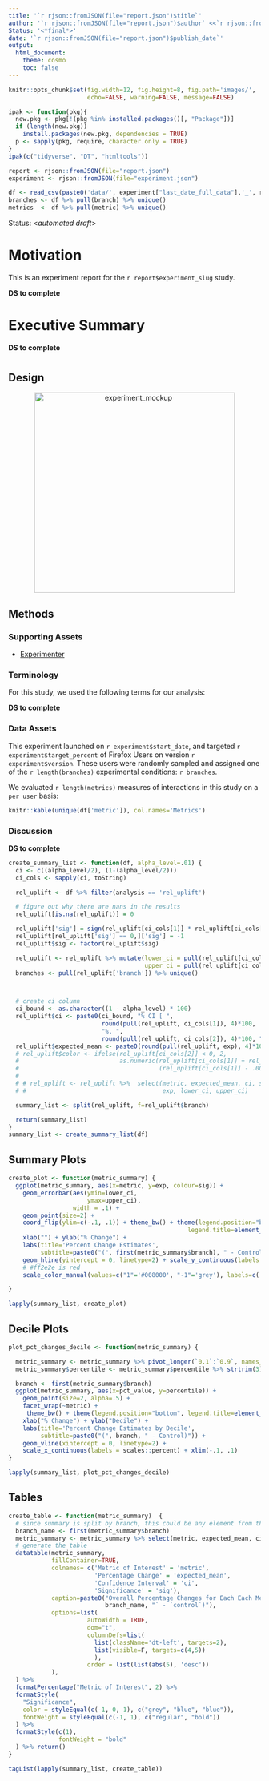 ```yaml
---
title: '`r rjson::fromJSON(file="report.json")$title`'
author: '`r rjson::fromJSON(file="report.json")$author` <<`r rjson::fromJSON(file="report.json")$email`>>'
Status: '<*final*>'
date: '`r rjson::fromJSON(file="report.json")$publish_date`'
output:
  html_document:
    theme: cosmo
    toc: false
---
```

```r
knitr::opts_chunk$set(fig.width=12, fig.height=8, fig.path='images/',
                      echo=FALSE, warning=FALSE, message=FALSE)
```

```r
ipak <- function(pkg){
  new.pkg <- pkg[!(pkg %in% installed.packages()[, "Package"])]
  if (length(new.pkg))
    install.packages(new.pkg, dependencies = TRUE)
  p <- sapply(pkg, require, character.only = TRUE)
}
ipak(c("tidyverse", "DT", "htmltools"))
```

```r
report <- rjson::fromJSON(file="report.json")
experiment <- rjson::fromJSON(file="experiment.json")
```

```r
df <- read_csv(paste0('data/', experiment["last_date_full_data"],'_', report['experiment_slug'], '.csv'))
branches <- df %>% pull(branch) %>% unique()
metrics  <- df %>% pull(metric) %>% unique()
```

Status: <*automated draft*>

# Motivation
This is an experiment report for the ``r report$experiment_slug`` study.

__DS to complete__

# Executive Summary

__DS to complete__


# {.tabset}

## Design
<p align="center"><img src=design.png width=400px alt='experiment_mockup'></p>


## Methods
### Supporting Assets
- [Experimenter](`r paste0('https://experimenter.services.mozilla.com/experiments/', experiment['experimenter_name'])`)

### Terminology

For this study, we used the following terms for our analysis:

__DS to complete__

### Data Assets
This experiment launched on `r experiment$start_date`, and targeted `r experiment$target_percent` of Firefox Users on version `r experiment$version`. These users were randomly sampled and assigned one of the `r length(branches)` experimental conditions: `r branches`.

We evaluated `r length(metrics)` measures of interactions in this study on a `per user` basis:

```r
knitr::kable(unique(df['metric']), col.names='Metrics')
```

### Discussion

__DS to complete__


```r
create_summary_list <- function(df, alpha_level=.01) {
  ci <- c((alpha_level/2), (1-(alpha_level/2)))
  ci_cols <- sapply(ci, toString)

  rel_uplift <- df %>% filter(analysis == 'rel_uplift')

  # figure out why there are nans in the results
  rel_uplift[is.na(rel_uplift)] = 0

  rel_uplift['sig'] = sign(rel_uplift[ci_cols[1]] * rel_uplift[ci_cols[2]])
  rel_uplift[rel_uplift['sig'] == 0,]['sig'] = -1
  rel_uplift$sig <- factor(rel_uplift$sig)

  rel_uplift <- rel_uplift %>% mutate(lower_ci = pull(rel_uplift[ci_cols[1]]),
                                      upper_ci = pull(rel_uplift[ci_cols[2]]))
  branches <- pull(rel_uplift['branch']) %>% unique()



  # create ci column
  ci_bound <- as.character((1 - alpha_level) * 100)
  rel_uplift$ci <- paste0(ci_bound, "% CI [ ",
                          round(pull(rel_uplift, ci_cols[1]), 4)*100,
                          "%, ",
                          round(pull(rel_uplift, ci_cols[2]), 4)*100, "% ]")
  rel_uplift$expected_mean <- paste0(round(pull(rel_uplift, exp), 4)*100, "%")
  # rel_uplift$color <- ifelse(rel_uplift[ci_cols[2]] < 0, 2,
  #                            as.numeric(rel_uplift[ci_cols[1]] + rel_uplift[ci_cols[2]] > rel_uplift[ci_cols[1]] &
  #                                       (rel_uplift[ci_cols[1]] - .00001) < 0))
  #
  # # rel_uplift <- rel_uplift %>%  select(metric, expected_mean, ci, sig, branch,
  # #                                      exp, lower_ci, upper_ci)

  summary_list <- split(rel_uplift, f=rel_uplift$branch)

  return(summary_list)
}
summary_list <- create_summary_list(df)
```
## Summary Plots
```r
create_plot <- function(metric_summary) {
  ggplot(metric_summary, aes(x=metric, y=exp, colour=sig)) +
    geom_errorbar(aes(ymin=lower_ci,
                      ymax=upper_ci),
                  width = .1) +
    geom_point(size=2) +
    coord_flip(ylim=c(-.1, .1)) + theme_bw() + theme(legend.position="bottom",
                                                  legend.title=element_blank()) +
    xlab("") + ylab("% Change") +
    labs(title='Percent Change Estimates',
         subtitle=paste0("(", first(metric_summary$branch), " - Control), with 99% CIs")) +
    geom_hline(yintercept = 0, linetype=2) + scale_y_continuous(labels = function(x) paste0(x*100, "%")) +
    # #ff2e2e is red
    scale_color_manual(values=c("1"='#008000', "-1"='grey'), labels=c('1'="Reliable Change", '-1'="No Reliable Change"))

}
```

```r
lapply(summary_list, create_plot)
```

## Decile Plots
```r
plot_pct_changes_decile <- function(metric_summary) {

  metric_summary <- metric_summary %>% pivot_longer(`0.1`:`0.9`, names_to='percentile', values_to='pct_value')
  metric_summary$percentile <- metric_summary$percentile %>% strtrim(3) %>% as.numeric()

  branch <- first(metric_summary$branch)
  ggplot(metric_summary, aes(x=pct_value, y=percentile)) +
    geom_point(size=2, alpha=.5) +
    facet_wrap(~metric) +
     theme_bw() + theme(legend.position="bottom", legend.title=element_blank()) +
    xlab("% Change") + ylab("Decile") +
    labs(title='Percent Change Estimates by Decile',
         subtitle=paste0("(", branch, " - Control)")) +
    geom_vline(xintercept = 0, linetype=2) +
    scale_x_continuous(labels = scales::percent) + xlim(-.1, .1)
}
```
```r
lapply(summary_list, plot_pct_changes_decile)
```

## Tables
```r
create_table <- function(metric_summary)  {
  # since summary is split by branch, this could be any element from the column
  branch_name <- first(metric_summary$branch)
  metric_summary <- metric_summary %>% select(metric, expected_mean, ci, sig, branch)
  # generate the table
  datatable(metric_summary,
            fillContainer=TRUE,
            colnames= c('Metric of Interest' = 'metric',
                        'Percentage Change' = 'expected_mean',
                        'Confidence Interval' = 'ci',
                        'Significance' = 'sig'),
            caption=paste0("Overall Percentage Changes for Each Each Metric\n(`",
                           branch_name, "` - `control`)"),
            options=list(
                      autoWidth = TRUE,
                      dom="t",
                      columnDefs=list(
                        list(className='dt-left', targets=2),
                        list(visible=F, targets=c(4,5))
                        ),
                      order = list(list(abs(5), 'desc'))
            ),
  ) %>%
  formatPercentage("Metric of Interest", 2) %>%
  formatStyle(
    "Significance",
    color = styleEqual(c(-1, 0, 1), c("grey", "blue", "blue")),
    fontWeight = styleEqual(c(-1, 1), c("regular", "bold"))
  ) %>%
  formatStyle(c(1),
              fontWeight = "bold"
  ) %>% return()
}
```

```r
tagList(lapply(summary_list, create_table))
```
